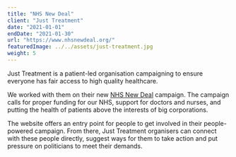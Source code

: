 ```yaml
---
title: "NHS New Deal"
client: "Just Treatment"
date: "2021-01-01"
endDate: "2021-01-30"
url: "https://www.nhsnewdeal.org/"
featuredImage: ../../assets/just-treatment.jpg
weight: 5
---
```


Just Treatment is a patient-led organisation campaigning to ensure everyone has fair access to high quality healthcare.

We worked with them on their new [NHS New Deal](https://www.nhsnewdeal.org/) campaign. The campaign calls for proper funding for our NHS, support for doctors and nurses, and putting the health of patients above the interests of big corporations.

The website offers an entry point for people to get involved in their people-powered campaign. From there, Just Treatment organisers can connect with these people directly, suggest ways for them to take action and put pressure on politicians to meet their demands.